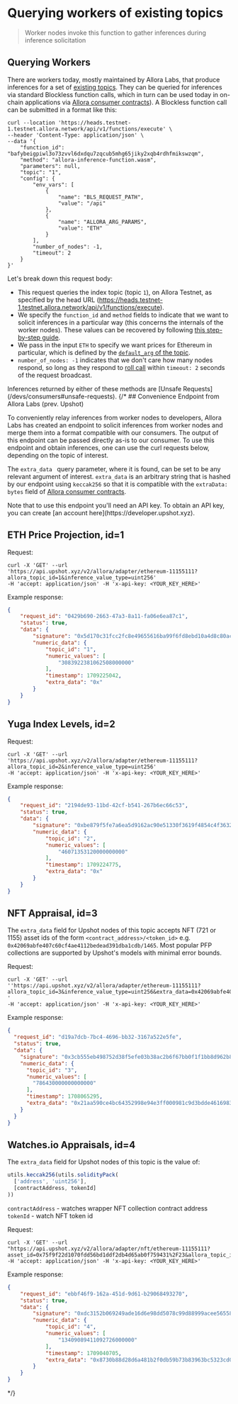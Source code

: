 
# Querying workers of existing topics

> Worker nodes invoke this function to gather inferences during inference solicitation

## Querying Workers

There are workers today, mostly maintained by Allora Labs, that produce inferences for a set of [existing topics](/devs/get-started/existing-topics). They can be queried for inferences via standard Blockless function calls, which in turn can be used today in on-chain applications via [Allora consumer contracts](/devs/consumers/consumer-contracts/dev-consumers)). A Blockless function call can be submitted in a format like this:

```curl
curl --location 'https://heads.testnet-1.testnet.allora.network/api/v1/functions/execute' \
--header 'Content-Type: application/json' \
--data '{
    "function_id": "bafybeigpiwl3o73zvvl6dxdqu7zqcub5mhg65jiky2xqb4rdhfmikswzqm",
    "method": "allora-inference-function.wasm",
    "parameters": null,
    "topic": "1",
    "config": {
        "env_vars": [
            {
                "name": "BLS_REQUEST_PATH",
                "value": "/api"
            },
            {
                "name": "ALLORA_ARG_PARAMS",
                "value": "ETH"
            }
        ],
        "number_of_nodes": -1,
        "timeout": 2
    }
}'
```

Let's break down this request body:

- This request queries the index topic (topic `1`), on Allora Testnet, as specified by the head URL (https://heads.testnet-1.testnet.allora.network/api/v1/functions/execute).
- We specify the `function_id` and `method` fields to indicate that we want to solicit inferences in a particular way (this concerns the internals of the worker nodes). These values can be recovered by following [this step-by-step guide](/devs/workers/deploy-worker/build-and-deploy-worker-from-scratch).
- We pass in the input `ETH` to specify we want prices for Ethereum in particular, which is defined by the [`default_arg` of the topic](/devs/topic-creators/how-to-create-topic#creating-your-first-topic).
- `number_of_nodes: -1` indicates that we don't care how many nodes respond, so long as they respond to [roll call](https://blockless.network/docs/protocol/networking/execution#acquiring-the-execution-binary-pre-cache) within `timeout: 2` seconds of the request broadcast.

<Callout type="warning">
Inferences returned by either of these methods are [Unsafe Requests](/devs/consumers#unsafe-requests).
</Callout>
{/* 
## Convenience Endpoint from Allora Labs (prev. Upshot)

To conveniently relay inferences from worker nodes to developers, Allora Labs has created an endpoint to solicit inferences from worker nodes and merge them into a format compatible with our consumers. The output of this endpoint can be passed directly as-is to our consumer. To use this endpoint and obtain inferences, one can use the curl requests below, depending on the topic of interest. 

The `extra_data ` query parameter, where it is found, can be set to be any relevant argument of interest. `extra_data` is an arbitrary string that is hashed by our endpoint using `keccak256` so that it is compatible with the `extraData: bytes` field of [Allora consumer contracts](/devs/consumers/consumer-contracts/dev-consumers).

<Callout type="info">
Note that to use this endpoint you'll need an API key. To obtain an API key, you can create [an account here](https://developer.upshot.xyz).
</Callout>


## ETH Price Projection, id=1

Request:

```curl
curl -X 'GET' --url 'https://api.upshot.xyz/v2/allora/adapter/ethereum-11155111?allora_topic_id=1&inference_value_type=uint256' 
-H 'accept: application/json' -H 'x-api-key: <YOUR_KEY_HERE>'
```

Example response:

```json
{
    "request_id": "0429b690-2663-47a3-8a11-fa06e6ea87c1",
    "status": true,
    "data": {
        "signature": "0x5d170c31fcc2fc8e49655616ba99f6fd8ebd10a4d8c80ace1a6ea97d45ef715422a15c87b233b25e275aebe723ab50e802271f9e5ee0f92bfe21f64d57347dcb1b",
        "numeric_data": {
            "topic_id": "1",
            "numeric_values": [
                "3083922381062508000000"
            ],
            "timestamp": 1709225042,
            "extra_data": "0x"
        }
    }
}
```

## Yuga Index Levels, id=2

Request:

```curl
curl -X 'GET' --url 'https://api.upshot.xyz/v2/allora/adapter/ethereum-11155111?allora_topic_id=2&inference_value_type=uint256' 
-H 'accept: application/json' -H 'x-api-key: <YOUR_KEY_HERE>'
```

Example response:

```json
{
    "request_id": "2194de93-11bd-42cf-b541-267b6ec66c53",
    "status": true,
    "data": {
        "signature": "0xbe879f5fe7a6ea5d9162ac90e51330f3619f4854c4f36329891ee1f3e702854b7dc7ee01c1320dc87b0c933f4b0d1fb6c99861f4b1863b31ff1f783497ee61af1c",
        "numeric_data": {
            "topic_id": "2",
            "numeric_values": [
                "46071353120000000000"
            ],
            "timestamp": 1709224775,
            "extra_data": "0x"
        }
    }
}
```

## NFT Appraisal, id=3

The `extra_data` field for Upshot nodes of this topic accepts NFT (721 or 1155) asset ids of the form `<contract_address>/<token_id>` e.g. `0x42069abfe407c60cf4ae4112bedead391dba1cdb/1465`. Most popular PFP collections are supported by Upshot's models with minimal error bounds.

Request:

```curl
curl -X 'GET' --url ''https://api.upshot.xyz/v2/allora/adapter/ethereum-11155111?allora_topic_id=3&inference_value_type=uint256&extra_data=0x42069abfe407c60cf4ae4112bedead391dba1cdb%2F1465' ' 
-H 'accept: application/json' -H 'x-api-key: <YOUR_KEY_HERE>'
```

Example response:

```json
{  
  "request_id": "d19a7dcb-7bc4-4696-bb32-3167a522e5fe",  
  "status": true,  
  "data": {  
    "signature": "0x3cb555eb498752d38f5efe03b38ac2b6f67bb0f1f1bb8d962b8ec1ceb3a229db7aa47966e75075f3dc44a4ca8857178e94308131d51fa363eb26f82d2b1cf3231c",  
    "numeric_data": {  
      "topic_id": "3",  
      "numeric_values": [  
        "786430000000000000"  
      ],  
      "timestamp": 1708065295,  
      "extra_data": "0x21aa590ce4bc64352998e94e3ff000981c9d3bdde4616983f6d3c3c8fd9e5159"  
    }  
  }  
}
```

## Watches.io Appraisals, id=4

The `extra_data` field for Upshot nodes of this topic is the value of:

```typescript
utils.keccak256(utils.solidityPack(
  ['address', 'uint256'],
  [contractAddress, tokenId]
))
```

`contractAddress`  - watches wrapper NFT collection contract address  
`tokenId` - watch NFT token id

Request:

```curl
curl -X 'GET' --url "https://api.upshot.xyz/v2/allora/adapter/nft/ethereum-11155111?asset_id=0x75f9f22d1070fdd56bd1ddf2db4d65ab0f759431%2F23&allora_topic_id=4&inference_value_type=uint256" 
-H 'accept: application/json' -H 'x-api-key: <YOUR_KEY_HERE>'
```

Example response:

```json
{
    "request_id": "ebbf46f9-162a-451d-9d61-b29068493270",
    "status": true,
    "data": {
        "signature": "0xdc3152b069249ade16d6e98dd5078c99d88999acee56558e746ddf4a9490e1ec322584b805d1dba4c2a3979fa7faf5e7176a0e2368900a6e2ed4f358111fd4ad1b",
        "numeric_data": {
            "topic_id": "4",
            "numeric_values": [
                "13409089411092726000000"
            ],
            "timestamp": 1709040705,
            "extra_data": "0x8730b88d28d6a481b2f0db59b73b83963bc5323cd009a27cf98e8b23203cf985"
        }
    }
}
```
 */}